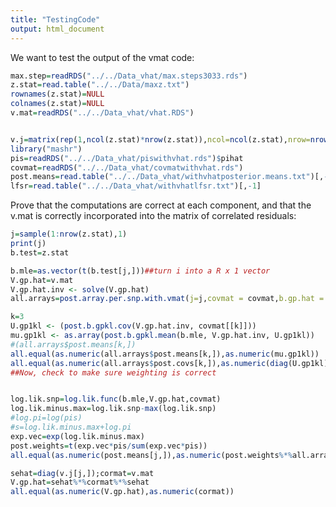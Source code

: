 ```yaml
---
title: "TestingCode"
output: html_document
---
```


We want to test the output of the vmat code:


```r
max.step=readRDS("../../Data_vhat/max.steps3033.rds")
z.stat=read.table("../../Data/maxz.txt")
rownames(z.stat)=NULL
colnames(z.stat)=NULL
v.mat=readRDS("../../Data_vhat/vhat.RDS")


v.j=matrix(rep(1,ncol(z.stat)*nrow(z.stat)),ncol=ncol(z.stat),nrow=nrow(z.stat))
library("mashr")
pis=readRDS("../../Data_vhat/piswithvhat.rds")$pihat
covmat=readRDS("../../Data_vhat/covmatwithvhat.rds")
post.means=read.table("../../Data_vhat/withvhatposterior.means.txt")[,-1]
lfsr=read.table("../../Data_vhat/withvhatlfsr.txt")[,-1]
```


Prove that the computations are correct at each component, and that the v.mat is correctly incorporated into the matrix of correlated residuals:

```r
j=sample(1:nrow(z.stat),1)
print(j)
b.test=z.stat

b.mle=as.vector(t(b.test[j,]))##turn i into a R x 1 vector
V.gp.hat=v.mat
V.gp.hat.inv <- solve(V.gp.hat)
all.arrays=post.array.per.snp.with.vmat(j=j,covmat = covmat,b.gp.hat = b.test,se.gp.hat = v.j,cormat = v.mat)

k=3
U.gp1kl <- (post.b.gpkl.cov(V.gp.hat.inv, covmat[[k]]))
mu.gp1kl <- as.array(post.b.gpkl.mean(b.mle, V.gp.hat.inv, U.gp1kl))
#(all.arrays$post.means[k,])
all.equal(as.numeric(all.arrays$post.means[k,]),as.numeric(mu.gp1kl))
all.equal(as.numeric(all.arrays$post.covs[k,]),as.numeric(diag(U.gp1kl)))
##Now, check to make sure weighting is correct


log.lik.snp=log.lik.func(b.mle,V.gp.hat,covmat)
log.lik.minus.max=log.lik.snp-max(log.lik.snp)
#log.pi=log(pis)
#s=log.lik.minus.max+log.pi
exp.vec=exp(log.lik.minus.max)
post.weights=t(exp.vec*pis/sum(exp.vec*pis))
all.equal(as.numeric(post.means[j,]),as.numeric(post.weights%*%all.arrays$post.means))

sehat=diag(v.j[j,]);cormat=v.mat
V.gp.hat=sehat%*%cormat%*%sehat
all.equal(as.numeric(V.gp.hat),as.numeric(cormat))
```




